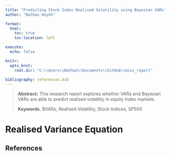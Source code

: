 ```yaml
---
title: "Predicting Stock Index Realised Volatility using Bayesian VARs"
author: "Nathan Huynh"

format:
  html:
    toc: true
    toc-location: left

execute:
  echo: false

knitr:
  opts_knit:
    root.dir: "C:\\Users\\Nathan\\Documents\\GitHub\\mcxs_report"

bibliography: references.bib
---
```


> **Abstract:** This research report explores whether VARs and 
>Bayesian VARs are able to predict realised volatility in equity index markets.
>
> **Keywords.** BVARs, Realised Volatility, Stock Indices, SP500

# Realised Variance Equation

```{=tex}
\begin{align}
RV_t &= \sum r^2_{t,i}
\end{align}
```

## References {.unnumbered}
